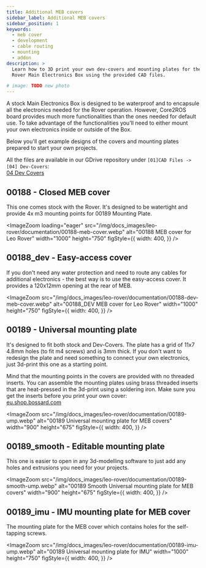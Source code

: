 ```yaml
---
title: Additional MEB covers
sidebar_label: Additional MEB covers
sidebar_position: 1
keywords:
  - meb cover
  - development
  - cable routing
  - mounting
  - addon
description: >
  Learn how to 3D print your own dev-covers and mounting plates for the Leo
  Rover Main Electronics Box using the provided CAD files.

# image: TODO new photo
---
```


A stock Main Electronics Box is designed to be waterproof and to encapsule all
the electronics needed for the Rover operation. However, Core2ROS board provides
much more functionalities than the ones needed for default use. To take
advantage of the functionalities you'll need to either mount your own
electronics inside or outside of the Box.

Below you'll get example designs of the covers and mounting plates prepared to
start your own projects.

All the files are available in our GDrive repository under
`[01]CAD Files -> [04] Dev-Covers`: \
[04 Dev Covers](https://drive.google.com/drive/folders/0B0VJV1qQkx0VR1hYQVEtSjVuaHM?resourcekey=0--JefYnYGrifZKwtYFmZe3g&usp=sharing)

## 00188 - Closed MEB cover

This one comes stock with the Rover. It's designed to be watertight and provide
4x m3 mounting points for 00189 Mounting Plate.

<ImageZoom
  loading="eager"
  src="/img/docs_images/leo-rover/documentation/00188-meb-cover.webp"
  alt="00188 MEB cover for Leo Rover"
  width="1000"
  height="750"
  figStyle={{
    width: 400,
  }}
/>

## 00188_dev - Easy-access cover

If you don't need any water protection and need to route any cables for
additional electronics - the best way is to use the easy-access cover. It
provides a 120x12mm opening at the rear of MEB.

<ImageZoom
  src="/img/docs_images/leo-rover/documentation/00188-dev-meb-cover.webp"
  alt="00188_DEV MEB cover for Leo Rover"
  width="1000"
  height="750"
  figStyle={{
    width: 400,
  }}
/>

## 00189 - Universal mounting plate

It's designed to fit both stock and Dev-Covers. The plate has a grid of 11x7
4.8mm holes (to fit m4 screws) and is 3mm thick. If you don't want to redesign
the plate and need something to connect your own electronics, just 3d-print this
one as a starting point.

Mind that the mounting points in the covers are provided with no threaded
inserts. You can assemble the mounting plates using brass threaded inserts that
are heat-pressed in the 3d-print using a soldering iron. Make sure you get the
inserts before you print your own cover: \
[eu.shop.bossard.com](https://eu.shop.bossard.com/group/en/9429/nuts-inserts/threaded-inserts/bn-1936_press-in-threaded-inserts-for-thermoplastics-and-thermosetting-plastic)

<ImageZoom
  src="/img/docs_images/leo-rover/documentation/00189-ump.webp"
  alt="00189 Universal mounting plate for MEB covers"
  width="900"
  height="675"
  figStyle={{
    width: 400,
  }}
/>

## 00189_smooth - Editable mounting plate

This one is easier to open in any 3d-modelling software to just add any holes
and extrusions you need for your projects.

<ImageZoom
  src="/img/docs_images/leo-rover/documentation/00189-smooth-ump.webp"
  alt="00189 Smooth Universal mounting plate for MEB covers"
  width="900"
  height="675"
  figStyle={{
    width: 400,
  }}
/>

## 00189_imu - IMU mounting plate for MEB cover

The mounting plate for the MEB cover which contains holes for the self-tapping
screws.

<ImageZoom
  src="/img/docs_images/leo-rover/documentation/00189-imu-ump.webp"
  alt="00189 Universal mounting plate for IMU"
  width="1000"
  height="750"
  figStyle={{
    width: 400,
  }}
/>
